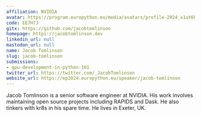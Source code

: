 ```yaml
---
affiliation: NVIDIA
avatar: https://program.europython.eu/media/avatars/profile-2024_x1uY6kh.png
code: EE7H7J
gitx: https://github.com/jacobtomlinson
homepage: https://jacobtomlinson.dev
linkedin_url: null
mastodon_url: null
name: Jacob Tomlinson
slug: jacob-tomlinson
submissions:
- gpu-development-in-python-101
twitter_url: https://twitter.com/_JacobTomlinson
website_url: https://ep2024.europython.eu/speaker/jacob-tomlinson
---
```


Jacob Tomlinson is a senior software engineer at NVIDIA. His work involves maintaining open source projects including RAPIDS and Dask. He also tinkers with kr8s in his spare time. He lives in Exeter, UK.
